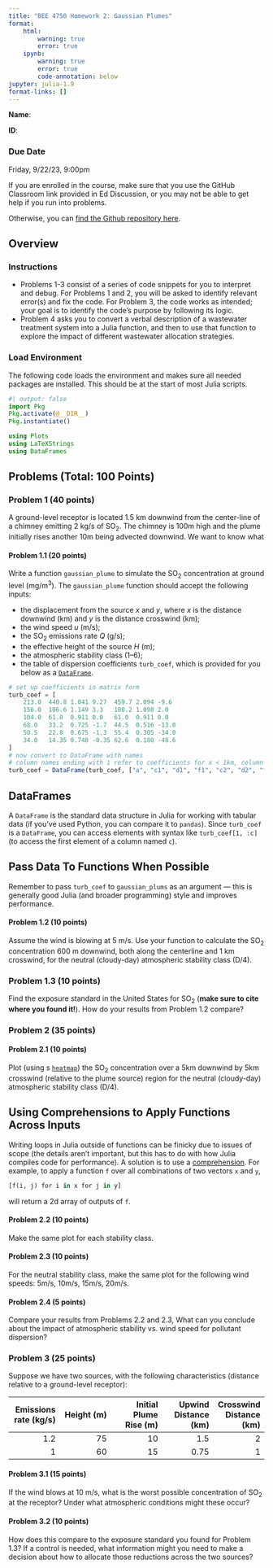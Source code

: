 ```yaml
---
title: "BEE 4750 Homework 2: Gaussian Plumes"
format:
    html:        
        warning: true
        error: true
    ipynb:
        warning: true
        error: true
        code-annotation: below
jupyter: julia-1.9
format-links: []
---
```


::: {.content-visible when-format="ipynb"}
**Name**:

**ID**:
:::

::: {.callout-important icon=false}
### Due Date

Friday, 9/22/23, 9:00pm
:::

::: {.content-visible when-format="html"}

:::{.callout-caution}

If you are enrolled in the course, make sure that you use the GitHub Classroom link provided in Ed Discussion, or you may not be able to get help if you run into problems.

Otherwise, you can [find the Github repository here]({{< var github_org.repo >}}/hw02).

:::

:::

## Overview

### Instructions

- Problems 1-3 consist of a series of code snippets for you to interpret and debug. For Problems 1 and 2, you will be asked to identify relevant error(s) and fix the code. For Problem 3, the code works as intended; your goal is to identify the code's purpose by following its logic.
- Problem 4 asks you to convert a verbal description of a wastewater treatment system into a Julia function, and then to use that function to explore the impact of different wastewater allocation strategies.

### Load Environment

The following code loads the environment and makes sure all needed packages are installed. This should be at the start of most Julia scripts.

```julia
#| output: false
import Pkg
Pkg.activate(@__DIR__)
Pkg.instantiate()
```

```julia
using Plots
using LaTeXStrings
using DataFrames
```

## Problems (Total: 100 Points)

::: {.cell .markdown}
### Problem 1 (40 points)

A ground-level receptor is located 1.5 km downwind from the center-line of a chimney emitting 2 kg/s of SO~2~. The chimney is 100m high and the plume initially rises another 10m being advected downwind. We want to know what 
:::

::: {.cell .markdown}

#### Problem 1.1 (20 points)

Write a function `gaussian_plume` to simulate the SO~2~ concentration at ground level (mg/m^3^). The `gaussian_plume` function should accept the following inputs:

- the displacement from the source $x$ and $y$, where $x$ is the distance downwind (km) and $y$ is the distance crosswind (km);
- the wind speed $u$ (m/s);
- the SO~2~ emissions rate $Q$ (g/s);
- the effective height of the source $H$ (m);
- the atmospheric stability class (1--6);
- the table of dispersion coefficients `turb_coef`, which is provided for you below as a [`DataFrame`](https://dataframes.juliadata.org/stable/).
:::

```julia
# set up coefficients in matrix form
turb_coef = [
    213.0  440.8 1.041 9.27  459.7 2.094 -9.6
    156.0  106.6 1.149 3.3   108.2 1.098 2.0
    104.0  61.0  0.911 0.0   61.0  0.911 0.0
    68.0   33.2  0.725 -1.7  44.5  0.516 -13.0
    50.5   22.8  0.675 -1.3  55.4  0.305 -34.0
    34.0   14.35 0.740 -0.35 62.6  0.180 -48.6 
]
# now convert to DataFrame with names
# column names ending with 1 refer to coefficients for x < 1km, column names ending with 2 refer to coefficients for x > 1km 
turb_coef = DataFrame(turb_coef, ["a", "c1", "d1", "f1", "c2", "d2", "f2"])
```

::: {.callout-note}
## DataFrames

A `DataFrame` is the standard data structure in Julia for working with tabular data (if you've used Python, you can compare it to `pandas`). Since `turb_coef` is a `DataFrame`, you can access elements with syntax like `turb_coef[1, :c]` (to access the first element of a column named `c`).
:::

::: {.callout-important}
## Pass Data To Functions When Possible

Remember to pass `turb_coef` to `gaussian_plums` as an argument --- this is generally good Julia (and broader programming) style and improves performance.
:::

::: {.cell .markdown}
#### Problem 1.2 (10 points)

Assume the wind is blowing at 5 m/s. Use your function to calculate the SO~2~ concentration 600 m downwind, both along the centerline and 1 km crosswind, for the neutral (cloudy-day) atmospheric stability class (D/4).
:::

::: {.cell .markdown}
### Problem 1.3 (10 points)

Find the exposure standard in the United States for SO~2~ (**make sure to cite where you found it!**). How do your results from Problem 1.2 compare?
:::

::: {.cell .markdown}
### Problem 2 (35 points)
:::

::: {.cell .markdown}
#### Problem 2.1 (10 points)

Plot (using s [`heatmap`](https://viveks.me/environmental-systems-analysis/tutorials/julia-basics.html#comprehensions)) the SO~2~ concentration over a 5km downwind by 5km crosswind (relative to the plume source) region for the neutral (cloudy-day) atmospheric stability class (D/4). 

::: {.callout-tip}
## Using Comprehensions to Apply Functions Across Inputs

Writing loops in Julia outside of functions can be finicky due to issues of scope (the details aren't important, but this has to do with how Julia compiles code for performance). A solution is to use a [comprehension](https://viveks.me/environmental-systems-analysis/tutorials/julia-basics.html#comprehensions). For example, to apply a function `f` over all combinations of two vectors `x` and `y`,

```julia
[f(i, j) for i in x for j in y]
```
will return a 2d array of outputs of `f`.
:::

:::

::: {.cell .markdown}
#### Problem 2.2 (10 points)

Make the same plot for each stability class.
:::

::: {.cell .markdown}
#### Problem 2.3 (10 points)

For the neutral stability class, make the same plot for the following wind speeds: 5m/s, 10m/s, 15m/s, 20m/s.
:::

::: {.cell .markdown}
#### Problem 2.4 (5 points)

Compare your results from Problems 2.2 and 2.3, What can you conclude about the impact of atmospheric stability vs. wind speed for pollutant dispersion?
:::

::: {.cell .markdown}
### Problem 3 (25 points)

Suppose we have two sources, with the following characteristics (distance relative to a ground-level receptor):

| Emissions rate (kg/s) | Height (m) | Initial Plume Rise (m) | Upwind Distance (km) | Crosswind Distance (km)|
|----:|----:|----:|----:|----:|
| 1.2 | 75 | 10 | 1.5 | 2 |
| 1 | 60 | 15 | 0.75 | 1 |

:::

::: {.cell .markdown}
#### Problem 3.1 (15 points)

If the wind blows at 10 m/s, what is the worst possible concentration of SO~2~ at the receptor? Under what atmospheric conditions might these occur?
:::

::: {.cell .markdown}
#### Problem 3.2 (10 points)

How does this compare to the exposure standard you found for Problem 1.3? If a control is needed, what information might you need to make a decision about how to allocate those reductions across the two sources? 
:::